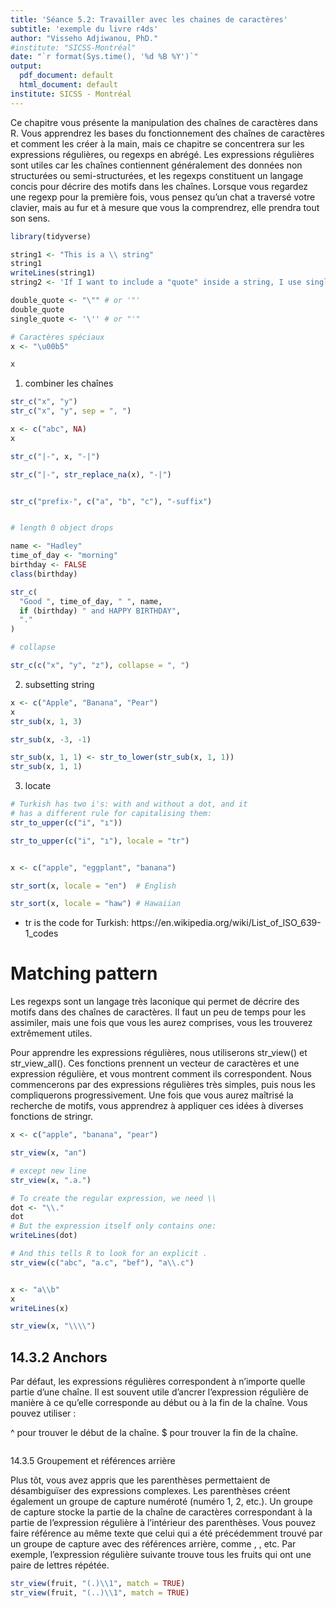 ```yaml
---
title: 'Séance 5.2: Travailler avec les chaines de caractères'
subtitle: 'exemple du livre r4ds'
author: "Visseho Adjiwanou, PhD."
#institute: "SICSS-Montréal"
date: "`r format(Sys.time(), '%d %B %Y')`"
output:
  pdf_document: default
  html_document: default
institute: SICSS - Montréal
---
```



Ce chapitre vous présente la manipulation des chaînes de caractères dans R. Vous apprendrez les bases du fonctionnement des chaînes de caractères et comment les créer à la main, mais ce chapitre se concentrera sur les expressions régulières, ou regexps en abrégé. Les expressions régulières sont utiles car les chaînes contiennent généralement des données non structurées ou semi-structurées, et les regexps constituent un langage concis pour décrire des motifs dans les chaînes. Lorsque vous regardez une regexp pour la première fois, vous pensez qu'un chat a traversé votre clavier, mais au fur et à mesure que vous la comprendrez, elle prendra tout son sens.



```r

library(tidyverse)

string1 <- "This is a \\ string"
string1
writeLines(string1)
string2 <- 'If I want to include a "quote" inside a string, I use single quotes'

double_quote <- "\"" # or '"'
double_quote
single_quote <- '\'' # or "'"

# Caractères spéciaux
x <- "\u00b5"

x

```

1. combiner les chaînes

```r

str_c("x", "y")
str_c("x", "y", sep = ", ")

x <- c("abc", NA)
x

str_c("|-", x, "-|")

str_c("|-", str_replace_na(x), "-|")


str_c("prefix-", c("a", "b", "c"), "-suffix")


# length 0 object drops

name <- "Hadley"
time_of_day <- "morning"
birthday <- FALSE
class(birthday)

str_c(
  "Good ", time_of_day, " ", name,
  if (birthday) " and HAPPY BIRTHDAY",
  "."
)

# collapse

str_c(c("x", "y", "z"), collapse = ", ")

```

2. subsetting string

```r

x <- c("Apple", "Banana", "Pear")
x
str_sub(x, 1, 3)

str_sub(x, -3, -1)

str_sub(x, 1, 1) <- str_to_lower(str_sub(x, 1, 1))
str_sub(x, 1, 1)

```

3. locate

```r

# Turkish has two i's: with and without a dot, and it
# has a different rule for capitalising them:
str_to_upper(c("i", "ı"))

str_to_upper(c("i", "ı"), locale = "tr")


x <- c("apple", "eggplant", "banana")

str_sort(x, locale = "en")  # English

str_sort(x, locale = "haw") # Hawaiian

```

- tr is the code for Turkish: https://en.wikipedia.org/wiki/List_of_ISO_639-1_codes


# Matching pattern

Les regexps sont un langage très laconique qui permet de décrire des motifs dans des chaînes de caractères. Il faut un peu de temps pour les assimiler, mais une fois que vous les aurez comprises, vous les trouverez extrêmement utiles.

Pour apprendre les expressions régulières, nous utiliserons str_view() et str_view_all(). Ces fonctions prennent un vecteur de caractères et une expression régulière, et vous montrent comment ils correspondent. Nous commencerons par des expressions régulières très simples, puis nous les compliquerons progressivement. Une fois que vous aurez maîtrisé la recherche de motifs, vous apprendrez à appliquer ces idées à diverses fonctions de stringr.


```r


x <- c("apple", "banana", "pear")

str_view(x, "an")

# except new line
str_view(x, ".a.")

# To create the regular expression, we need \\
dot <- "\\."
dot
# But the expression itself only contains one:
writeLines(dot)

# And this tells R to look for an explicit .
str_view(c("abc", "a.c", "bef"), "a\\.c")


x <- "a\\b"
x
writeLines(x)

str_view(x, "\\\\")

```

## 14.3.2 Anchors

Par défaut, les expressions régulières correspondent à n'importe quelle partie d'une chaîne. Il est souvent utile d'ancrer l'expression régulière de manière à ce qu'elle corresponde au début ou à la fin de la chaîne. Vous pouvez utiliser :


^ pour trouver le début de la chaîne.
$ pour trouver la fin de la chaîne.

```r



```

14.3.5 Groupement et références arrière

Plus tôt, vous avez appris que les parenthèses permettaient de désambiguïser des expressions complexes. Les parenthèses créent également un groupe de capture numéroté (numéro 1, 2, etc.). Un groupe de capture stocke la partie de la chaîne de caractères correspondant à la partie de l'expression régulière à l'intérieur des parenthèses. Vous pouvez faire référence au même texte que celui qui a été précédemment trouvé par un groupe de capture avec des références arrière, comme \N1, \N2, etc. Par exemple, l'expression régulière suivante trouve tous les fruits qui ont une paire de lettres répétée.

```r

str_view(fruit, "(.)\\1", match = TRUE)
str_view(fruit, "(..)\\1", match = TRUE)

```

